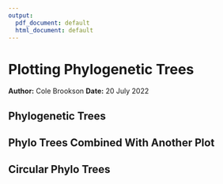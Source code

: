 ```yaml
---
output:
  pdf_document: default
  html_document: default
---
```

# Plotting Phylogenetic Trees
**Author:** Cole Brookson
**Date:** 20 July 2022

## Phylogenetic Trees

## Phylo Trees Combined With Another Plot

## Circular Phylo Trees
